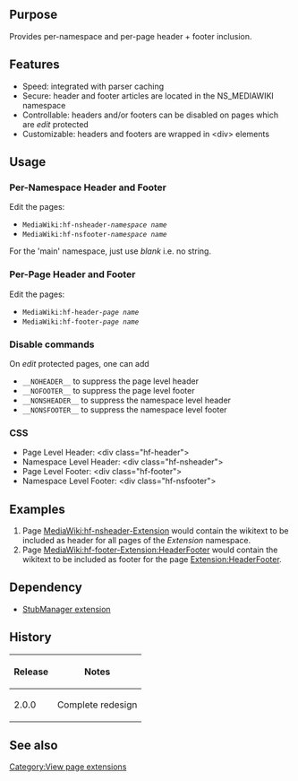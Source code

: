 {{Extension
|name        = HeaderFooter
|status      = beta
|author      = [[user:jldupont|Jean-Lou Dupont]]
|image       =
|version     = 2.0.0
|update      =
|mediawiki   = 1.11, 1.12
|download    = [http://mediawiki.googlecode.com/svn/tags/HeaderFooter/ SVN]
|readme      =
|changelog   = See SVN ($Id$)
|description = Provides per-namespace and per-page header + footer inclusion.
|parameters  =
|rights      =
|example     =
}}
== Purpose ==
Provides per-namespace and per-page header + footer inclusion.

== Features ==
* Speed: integrated with parser caching
* Secure: header and footer articles are located in the NS_MEDIAWIKI namespace
* Controllable: headers and/or footers can be disabled on pages which are ''edit'' protected
* Customizable: headers and footers are wrapped in <nowiki><div></nowiki> elements

== Usage ==
=== Per-Namespace Header and Footer ===
Edit the pages:
* <code>MediaWiki:hf-nsheader-''namespace name'' </code>
* <code>MediaWiki:hf-nsfooter-''namespace name'' </code>
For the 'main' namespace, just use ''blank'' i.e. no string.
=== Per-Page Header and Footer ===
Edit the pages:
* <code>MediaWiki:hf-header-''page name'' </code>
* <code>MediaWiki:hf-footer-''page name'' </code>
=== Disable commands ===
On ''edit'' protected pages, one can add
* <code>__NOHEADER__</code> to suppress the page level header
* <code>__NOFOOTER__</code> to suppress the page level footer
* <code>__NONSHEADER__</code> to suppress the namespace level header
* <code>__NONSFOOTER__</code> to suppress the namespace level footer
=== CSS ===
* Page Level Header: <nowiki><div class="hf-header"></nowiki>
* Namespace Level Header: <nowiki><div class="hf-nsheader"></nowiki>
* Page Level Footer: <nowiki><div class="hf-footer"></nowiki>
* Namespace Level Footer: <nowiki><div class="hf-nsfooter"></nowiki>

== Examples ==
# Page [[MediaWiki:hf-nsheader-Extension]] would contain the wikitext to be included as header for all pages of the ''Extension'' namespace.
# Page [[MediaWiki:hf-footer-Extension:HeaderFooter]] would contain the wikitext to be included as footer for the page [[Extension:HeaderFooter]].

== Dependency ==
* [[Extension:StubManager|StubManager extension]]
{{Pear|HeaderFooter}}

== History ==
{|class=datatable
! Release !! Notes
|-
| 2.0.0 || Complete redesign
|}

== See also ==
[[Category:View page extensions]]
